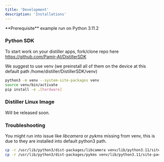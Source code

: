 ```yaml
---
title: 'Development'
description: 'Installations'
---
```


<Info>
  **Prerequisite** example run on Python 3.11.2
</Info>

### Python SDK
To start work on your distiller apps, fork/clone repo here https://github.com/Pamir-AI/DistillerSDK

We suggest to use venv (we preinstall all of them on the device at this default path /home/distiller/DistillerSDK/venv)

```bash 
python3 -m venv --system-site-packages venv
source venv/bin/activate
pip install -e .[hardware]
```

### Distiller Linux Image
Will be released soon.


### Troubleshooting

You might run into issue like *libcamera* or *pykms* missing from venv, this is due to they are installed into default python3 path.

```bash
cp -r /usr/lib/python3/dist-packages/libcamera venv/lib/python3.11/site-packages/
cp -r /usr/lib/python3/dist-packages/pykms venv/lib/python3.11/site-packages/
```
